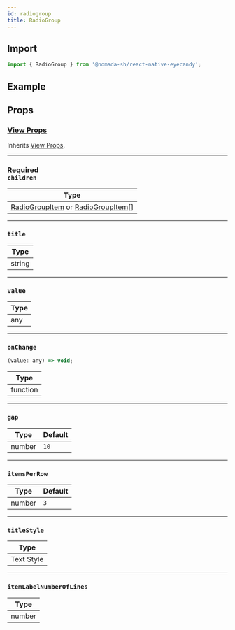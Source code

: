 ```yaml
---
id: radiogroup
title: RadioGroup
---
```


## Import

```jsx
import { RadioGroup } from '@nomada-sh/react-native-eyecandy';
```

## Example

## Props

### [View Props](https://reactnative.dev/docs/view#props)

Inherits [View Props](https://reactnative.dev/docs/view#props).

---

### <div class="label required basic">Required</div>**`children`**

| Type                                                                   |
| ---------------------------------------------------------------------- |
| [RadioGroupItem](radiogroupitem) or [RadioGroupItem](radiogroupitem)[] |

---

### `title`

| Type   |
| ------ |
| string |

---

### `value`

| Type |
| ---- |
| any  |

---

### `onChange`

```jsx
(value: any) => void;
```

| Type     |
| -------- |
| function |

---

### `gap`

| Type   | Default |
| ------ | ------- |
| number | `10`    |

---

### `itemsPerRow`

| Type   | Default |
| ------ | ------- |
| number | `3`     |

---

### `titleStyle`

| Type       |
| ---------- |
| Text Style |

---

### `itemLabelNumberOfLines`

| Type   |
| ------ |
| number |
